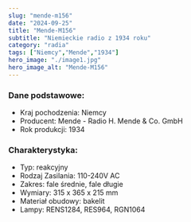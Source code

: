 ```yaml
---
slug: "mende-m156"
date: "2024-09-25"
title: "Mende-M156"
subtitle: "Niemieckie radio z 1934 roku"
category: "radia"
tags: ["Niemcy","Mende","1934"]
hero_image: "./image1.jpg"
hero_image_alt: "Mende-M156"
---
```


### Dane podstawowe:

- Kraj pochodzenia: Niemcy
- Producent: Mende - Radio H. Mende & Co. GmbH
- Rok produkcji: 1934

### Charakterystyka:

- Typ: reakcyjny
- Rodzaj Zasilania: 110-240V AC
- Zakres: fale średnie, fale długie
- Wymiary: 315 x 365 x 215 mm
- Materiał obudowy: bakelit
- Lampy: RENS1284, RES964, RGN1064
